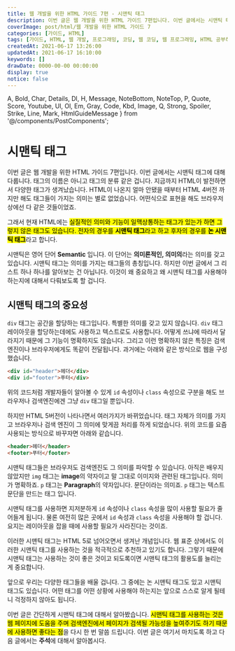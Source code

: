 ```yaml
---
title: 웹 개발을 위한 HTML 가이드 7편 - 시맨틱 태그
description: 이번 글은 웹 개발을 위한 HTML 가이드 7편입니다. 이번 글에서는 시맨틱 태그에 대해 다룹니다. 태그의 이름은 아니고 태그의 분류 같은 겁니다. 지금까지 HTML이 발전하면서 다양한 태그가 생겨났습니다. 실질적인 의미와 기능이 일맥상통하는 태그가 있는가 하면 그렇지 않은 태그도 있습니다. 전자의 경우를 시맨틱 태그라고 하고 후자의 경우를 논 시맨틱 태그라고 합니다. 시맨틱은 영어 단어 Semantic 입니다. 이 단어는 의미론적인, 의미의 라는 의미를 갖고 있습니다. 시맨틱 태그는 의미를 가지는 태그들의 총칭입니다. 하지만 이번 글에서 그 리스트 하나 하나를 알아보는 건 아닙니다. 이것이 왜 중요하고 왜 시맨틱 태그를 사용해야 하는지에 대해서 다뤄보도록 할 겁니다.
coverImage: post/html/웹 개발을 위한 HTML 가이드 7
categories: [가이드, HTML]
tags: [가이드, HTML, 웹 개발, 프로그래밍, 코딩, 웹 코딩, 웹 프로그래밍, HTML 공부하기, HTML 초보, 시맨틱 태그]
createdAt: 2021-06-17 13:26:00
updatedAt: 2021-06-17 16:10:00
keywords: []
drawDate: 0000-00-00 00:00:00
display: true
notice: false
---
```


  A, Bold, Char, Details, Dl, H, Message, NoteBottom, NoteTop, P,
  Quote, Score, Youtube, Ul, Ol, Em, Gray, Code, Kbd, Image,
  Q, Strong, Spoiler, Strike, Line, Mark, HtmlGuideMessage
} from '@/components/PostComponents';

<HtmlGuideMessage />

# 시맨틱 태그
이번 글은 웹 개발을 위한 HTML 가이드 7편입니다. 이번 글에서는 시맨틱 태그에 대해 다룹니다. 태그의 이름은 아니고 태그의 분류 같은 겁니다. 지금까지 HTML이 발전하면서 다양한 태그가 생겨났습니다. HTML이 나온지 얼마 안됐을 때부터 HTML 4버전 까지만 해도 태그들이 가지는 의미는 별로 없었습니다. 어떤식으로 표현을 해도 브라우저 상에선 다 같은 것들이었죠.

그래서 현재 HTML에는 <Mark>실질적인 의미와 기능이 일맥상통하는 태그가 있는가 하면 그렇지 않은 태그도 있습니다. 전자의 경우를 <Strong>시맨틱 태그</Strong>라고 하고 후자의 경우를 <Strong>논 시맨틱 태그</Strong></Mark>라고 합니다.

시맨틱은 영어 단어 <Strong>Semantic</Strong> 입니다. 이 단어는 <Strong>의미론적인, 의미의</Strong>라는 의미를 갖고 있습니다. 시맨틱 태그는 의미를 가지는 태그들의 총칭입니다. 하지만 이번 글에서 그 리스트 하나 하나를 알아보는 건 아닙니다. 이것이 왜 중요하고 왜 시맨틱 태그를 사용해야 하는지에 대해서 다뤄보도록 할 겁니다.

## 시맨틱 태그의 중요성
`div` 태그는 공간을 할당하는 태그입니다. 특별한 의미를 갖고 있지 않습니다. `div` 태그 레이아웃을 할당하는데에도 사용하고 텍스트로도 사용합니다. 어떻게 쓰냐에 따라서 달라지기 때문에 그 기능이 명확하지도 않습니다. 그리고 이런 명확하지 않은 특징은 검색엔진이나 브라우저에게도 똑같이 전달됩니다. 과거에는 아래와 같은 방식으로 웹을 구성했습니다.

```html
<div id="header">헤더</div>
<div id="footer">푸터</div>
```

위의 코드처럼 개발자들이 알아볼 수 있게 `id` 속성이나 `class` 속성으로 구분을 해도 브라우저나 검색엔진에겐 그냥 `div` 태그일 뿐입니다.

하지만 HTML 5버전이 나타나면서 여러가지가 바뀌었습니다. 태그 자체가 의미를 가지고 브라우저나 검색 엔진이 그 의미에 맞게끔 처리를 하게 되었습니다. 위의 코드를 요즘 사용되는 방식으로 바꾸자면 아래와 같습니다.

```html
<header>헤더</header>
<footer>푸터</footer>
```

시맨틱 태그들은 브라우저도 검색엔진도 그 의미를 파악할 수 있습니다. 아직은 배우지 않았지만 `img` 태그는 <Strong>image</Strong>의 약자이고 말 그대로 이미지와 관련된 태그입니다. 의미가 명확하죠. `p` 태그는 <Strong>Paragraph</Strong>의 약자입니다. 문단이라는 의미죠. `p` 태그는 텍스트 문단을 만드는 태그 입니다.

시맨틱 태그를 사용하면 지저분하게 `id` 속성이나 `class` 속성을 많이 사용할 필요가 줄어들게 됩니다. 물론 여전히 많은 곳에서 `id` 속성과 `class` 속성을 사용해야 할 겁니다. 요지는 레이아웃을 잡을 때에 사용할 필요가 사라진다는 것이죠.

이러한 시맨틱 태그는 HTML 5로 넘어오면서 생겨난 개념입니다. 웹 표준 상에서도 이러한 시맨틱 태그를 사용하는 것을 적극적으로 추천하고 있기도 합니다. 그렇기 때문에 시맨틱 태그는 사용하는 것이 좋은 것이고 되도록이면 시맨틱 태그의 활용도를 늘리는 게 중요합니다.

<Line />

앞으로 우리는 다양한 태그들을 배울 겁니다. 그 중에는 논 시맨틱 태그도 있고 시맨틱 태그도 있습니다. 어떤 태그를 어떤 상황에 사용해야 하는지는 앞으로 스스로 알게 될테니 걱정하지 않아도 됩니다.

이번 글은 간단하게 시맨틱 태그에 대해서 알아봤습니다. <Mark>시맨틱 태그를 사용하는 것은 웹 페이지에 도움을 주며 검색엔진에서 페이지가 검색될 가능성을 높여주기도 하기 때문에 사용하면 좋다는 점</Mark>을 다시 한 번 말씀 드립니다. 이번 글은 여기서 마치도록 하고 다음 글에서는 <Strong>주석</Strong>에 대해서 알아봅시다.